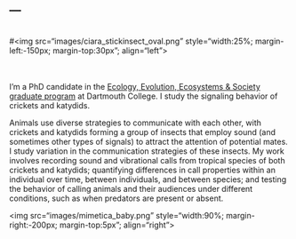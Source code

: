 ---
---
<br>
#<img src="images/ciara_stickinsect_oval.png" style="width:25%; margin-left:-150px; margin-top:30px"; align="left">

<br>
<br>
I'm a PhD candidate in the [Ecology, Evolution, Ecosystems & Society graduate program](https://sites.dartmouth.edu/EEES/) at Dartmouth College. I study the signaling behavior of crickets and katydids. 

Animals use diverse strategies to communicate with each other, with crickets and katydids forming a group of insects that employ sound (and sometimes other types of signals) to attract the attention of potential mates. I study variation in the communication strategies of these insects. My work involves recording sound and vibrational calls from tropical species of both crickets and katydids; quantifying differences in call properties within an individual over time, between individuals, and between species; and testing the behavior of calling animals and their audiences under different conditions, such as when predators are present or absent.


<img src="images/mimetica_baby.png" style="width:90%; margin-right:-200px; margin-top:5px"; align="right">